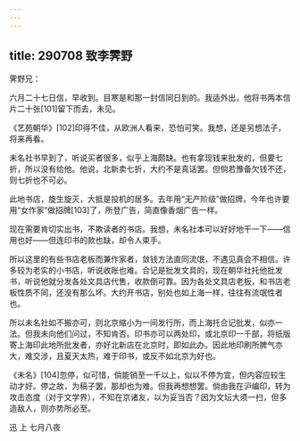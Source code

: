 ```yaml
---
---
---
```

title: 290708 致李霁野
---




霁野兄：

六月二十七日信，早收到。目寒是和那一封信同日到的。我适外出，他将书两本信片二十张[101]留下而去，未见。

《艺苑朝华》[102]印得不佳，从欧洲人看来，恐怕可笑。我想，还是另想法子，将来再看。

未名社书早到了，听说买者很多，似乎上海颇缺。也有拿现钱来批发的，但要七折，所以没有给他。他说，北新卖七折，大约不是真话罢。但倘若豫备欠钱不还，则七折也不可必。

此地书店，旋生旋灭，大抵是投机的居多。去年用“无产阶级”做招牌，今年也许要用“女作家”做招牌[103]了，所登广告，简直像香烟广告一样。

现在需要肯切实出书，不欺读者的书店。我想，未名社本可以好好地干一下——信用也好——但连印书的款也缺，却令人束手。

所以这里的有些书店老板而兼作家者，敛钱方法直同流氓，不遇见真会不相信。许多较为老实的小书店，听说收账也难。合记是批发文具的，现在朝华社托他批发书，听说他就分发各处文具店代售，收款倒可靠。因为各处文具店老板，和书店老板性质不同，还没有那么坏。大约开书店，别处也如上海一样，往往有流氓性者也。

所以未名社如不搬亦可，则北京缩小为一间发行所，而上海托合记批发，似亦一法。但我未向他们问过，不知肯否。印书亦可以两处印，或北京印一千部，将纸版寄上海印此地所批发者，亦好北新店在北京时，即如此办。因此地印刷所脾气亦大，难交涉，且夏天太热，难于印书，或反不如北京为好也。

《未名》[104]忽停，似可惜，倘能销至一千以上，似以不停为宜，但内容应较生动才好。停之故，为稿子罢，那却也为难。但我再想想罢。倘由我在沪编印，转为攻击态度（对于文学界），不知在京诸友，以为妥当否？因为文坛大须一扫，但多造敌人，则亦势所必至。

迅 上 七月八夜